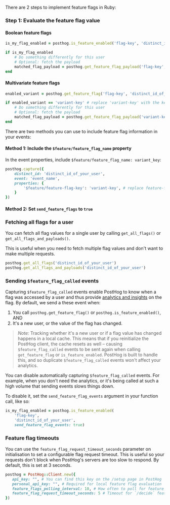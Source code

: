 There are 2 steps to implement feature flags in Ruby:

### Step 1: Evaluate the feature flag value

#### Boolean feature flags

```ruby
is_my_flag_enabled = posthog.is_feature_enabled('flag-key', 'distinct_id_of_your_user')

if is_my_flag_enabled
    # Do something differently for this user
    # Optional: fetch the payload
    matched_flag_payload = posthog.get_feature_flag_payload('flag-key', 'distinct_id_of_your_user')
end
```

#### Multivariate feature flags

```ruby
enabled_variant = posthog.get_feature_flag('flag-key', 'distinct_id_of_your_user')

if enabled_variant == 'variant-key' # replace 'variant-key' with the key of your variant
    # Do something differently for this user
    # Optional: fetch the payload
    matched_flag_payload = posthog.get_feature_flag_payload('variant-key', 'distinct_id_of_your_user')
end
```


<IncludePropertyInEvents />

There are two methods you can use to include feature flag information in your events:

#### Method 1: Include the `$feature/feature_flag_name` property

 In the event properties, include `$feature/feature_flag_name: variant_key`:

```ruby
posthog.capture({
    distinct_id: 'distinct_id_of_your_user',
    event: 'event_name',
    properties: {
        '$feature/feature-flag-key': 'variant-key', # replace feature-flag-key with your flag key. Replace 'variant-key' with the key of your variant
    }
})
```

#### Method 2: Set `send_feature_flags` to `true`


<RubySetSendFeatureFlagsTrue />

### Fetching all flags for a user

You can fetch all flag values for a single user by calling `get_all_flags()` or `get_all_flags_and_payloads()`.

This is useful when you need to fetch multiple flag values and don't want to make multiple requests.

```ruby  
posthog.get_all_flags('distinct_id_of_your_user')
posthog.get_all_flags_and_payloads('distinct_id_of_your_user') 
```

### Sending `$feature_flag_called` events

Capturing `$feature_flag_called` events enable PostHog to know when a flag was accessed by a user and thus provide [analytics and insights](/docs/product-analytics/insights) on the flag. By default, we send a these event when:

1. You call `posthog.get_feature_flag()` or `posthog.is_feature_enabled()`, AND 
2. It's a new user, or the value of the flag has changed. 

> *Note:* Tracking whether it's a new user or if a flag value has changed happens in a local cache. This means that if you reinitialize the PostHog client, the cache resets as well – causing `$feature_flag_called` events to be sent again when calling `get_feature_flag` or `is_feature_enabled`. PostHog is built to handle this, and so duplicate `$feature_flag_called` events won't affect your analytics.

You can disable automatically capturing `$feature_flag_called` events. For example, when you don't need the analytics, or it's being called at such a high volume that sending events slows things down.

To disable it, set the `send_feature_flag_events` argument in your function call, like so:

```ruby
is_my_flag_enabled = posthog.is_feature_enabled(
    'flag-key', 
    'distinct_id_of_your_user', 
    send_feature_flag_events: true)
```


<RubyOverrideServerProperties />

### Feature flag timeouts

You can use the `feature_flag_request_timeout_seconds` parameter on initialisation to set a configurable flag request timeout. This is useful so your requests don't block when PostHog's servers are too slow to respond. By default, this is set at 3 seconds.

```ruby
posthog = PostHog::Client.new({
   api_key: "", # You can find this key on the /setup page in PostHog
   personal_api_key: "", # Required for local feature flag evaluation
   feature_flags_polling_interval: 10, # How often to poll for feature flags
   feature_flag_request_timeout_seconds: 5 # Timeout for `/decide` feature flag requests
})
```
